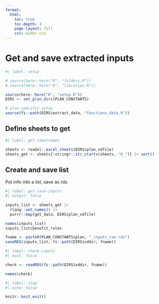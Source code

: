 ```yaml
---
format:
  html:
    toc: true
    toc-depth: 4
    page-layout: full
    css: wider.css
---    
```


# Get and save extracted inputs


```r
#| label: setup

# source(here::here("R", "folders.R"))
# source(here::here("R", "libraries.R"))

source(here::here("R", "setup.R"))
DIRS <- set_plan_dirs(PLAN_CONSTANTS)

# plan-specific setup
source(fs::path(DIRS$extract_data, "functions_data.R"))


```


## Define sheets to get

```r
#| label: get-sheetnames

sheets <- readxl::excel_sheets(DIRS$plan_xdfile)
sheets_get <- sheets[!stringr::str_starts(sheets, "0_")] |> sort()

```


## Create and save list

Put info into a list, save as rds.

```r
#| label: get-save-inputs
#| output: false

inputs_list <- sheets_get |>
  rlang::set_names() |>
  purrr::map(get_data, DIRS$plan_xdfile)

names(inputs_list)
inputs_list$benefit_rules

fname <- paste0(PLAN_CONSTANTS$plan, "_inputs_raw.rds")
saveRDS(inputs_list, fs::path(DIRS$xddir, fname))

```

```r
#| label: check-inputs
#| eval: false

check <- readRDS(fs::path(DIRS$xddir, fname))

names(check)

```


```r
#| label: stop
#| echo: false

knitr::knit_exit()
```

